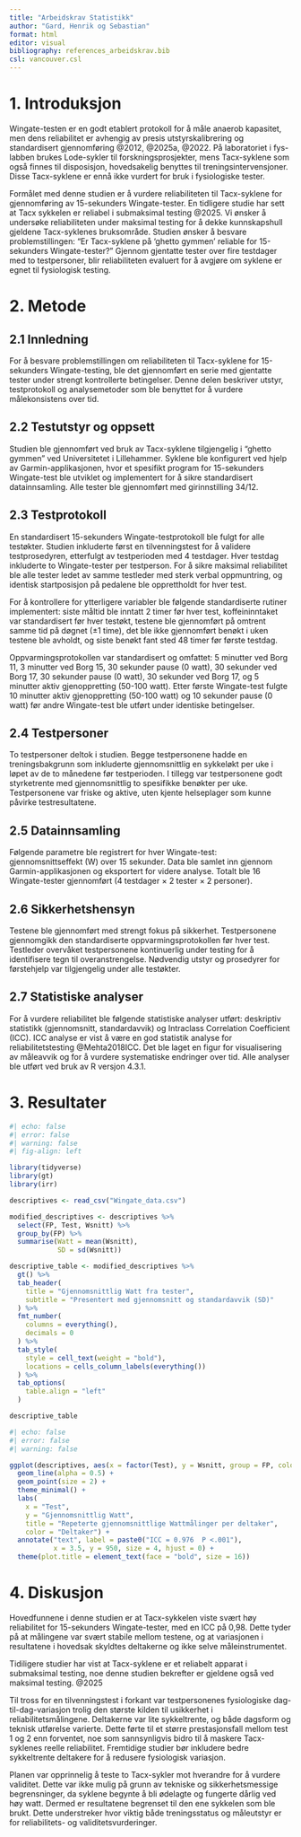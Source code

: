 ```yaml
---
title: "Arbeidskrav Statistikk"
author: "Gard, Henrik og Sebastian"
format: html
editor: visual
bibliography: references_arbeidskrav.bib
csl: vancouver.csl
---
```


# 1. Introduksjon

Wingate-testen er en godt etablert protokoll for å måle anaerob kapasitet, men dens reliabilitet er avhengig av presis utstyrskalibrering og standardisert gjennomføring @2012, @2025a, @2022. På laboratoriet i fys-labben brukes Lode-sykler til forskningsprosjekter, mens Tacx-syklene som også finnes til disposisjon, hovedsakelig benyttes til treningsintervensjoner. Disse Tacx-syklene er ennå ikke vurdert for bruk i fysiologiske tester.

Formålet med denne studien er å vurdere reliabiliteten til Tacx-syklene for gjennomføring av 15-sekunders Wingate-tester. En tidligere studie har sett at Tacx sykkelen er reliabel i submaksimal testing @2025. Vi ønsker å undersøke reliabiliteten under maksimal testing for å dekke kunnskapshull gjeldene Tacx-syklenes bruksområde. Studien ønsker å besvare problemstillingen: "Er Tacx-syklene på 'ghetto gymmen' reliable for 15-sekunders Wingate-tester?" Gjennom gjentatte tester over fire testdager med to testpersoner, blir reliabiliteten evaluert for å avgjøre om syklene er egnet til fysiologisk testing.

# 2. Metode

## 2.1 Innledning

For å besvare problemstillingen om reliabiliteten til Tacx-syklene for 15-sekunders Wingate-testing, ble det gjennomført en serie med gjentatte tester under strengt kontrollerte betingelser. Denne delen beskriver utstyr, testprotokoll og analysemetoder som ble benyttet for å vurdere målekonsistens over tid.

## 2.2 Testutstyr og oppsett

Studien ble gjennomført ved bruk av Tacx-syklene tilgjengelig i "ghetto gymmen" ved Universitetet i Lillehammer. Syklene ble konfigurert ved hjelp av Garmin-applikasjonen, hvor et spesifikt program for 15-sekunders Wingate-test ble utviklet og implementert for å sikre standardisert datainnsamling. Alle tester ble gjennomført med girinnstilling 34/12.

## 2.3 Testprotokoll

En standardisert 15-sekunders Wingate-testprotokoll ble fulgt for alle testøkter. Studien inkluderte først en tilvenningstest for å validere testprosedyren, etterfulgt av testperioden med 4 testdager. Hver testdag inkluderte to Wingate-tester per testperson. For å sikre maksimal reliabilitet ble alle tester ledet av samme testleder med sterk verbal oppmuntring, og identisk startposisjon på pedalene ble opprettholdt for hver test.

For å kontrollere for ytterligere variabler ble følgende standardiserte rutiner implementert: siste måltid ble inntatt 2 timer før hver test, koffeininntaket var standardisert før hver testøkt, testene ble gjennomført på omtrent samme tid på døgnet (±1 time), det ble ikke gjennomført benøkt i uken testene ble avholdt, og siste benøkt fant sted 48 timer før første testdag.

Oppvarmingsprotokollen var standardisert og omfattet: 5 minutter ved Borg 11, 3 minutter ved Borg 15, 30 sekunder pause (0 watt), 30 sekunder ved Borg 17, 30 sekunder pause (0 watt), 30 sekunder ved Borg 17, og 5 minutter aktiv gjenoppretting (50-100 watt). Etter første Wingate-test fulgte 10 minutter aktiv gjenoppretting (50-100 watt) og 10 sekunder pause (0 watt) før andre Wingate-test ble utført under identiske betingelser.

## 2.4 Testpersoner

To testpersoner deltok i studien. Begge testpersonene hadde en treningsbakgrunn som inkluderte gjennomsnittlig en sykkeløkt per uke i løpet av de to månedene før testperioden. I tillegg var testpersonene godt styrketrente med gjennomsnittlig to spesifikke benøkter per uke. Testpersonene var friske og aktive, uten kjente helseplager som kunne påvirke testresultatene.

## 2.5 Datainnsamling

Følgende parametre ble registrert for hver Wingate-test: gjennomsnittseffekt (W) over 15 sekunder. Data ble samlet inn gjennom Garmin-applikasjonen og eksportert for videre analyse. Totalt ble 16 Wingate-tester gjennomført (4 testdager × 2 tester × 2 personer).

## 2.6 Sikkerhetshensyn

Testene ble gjennomført med strengt fokus på sikkerhet. Testpersonene gjennomgikk den standardiserte oppvarmingsprotokollen før hver test. Testleder overvåket testpersonene kontinuerlig under testing for å identifisere tegn til overanstrengelse. Nødvendig utstyr og prosedyrer for førstehjelp var tilgjengelig under alle testøkter.

## 2.7 Statistiske analyser

For å vurdere reliabilitet ble følgende statistiske analyser utført: deskriptiv statistikk (gjennomsnitt, standardavvik) og Intraclass Correlation Coefficient (ICC). ICC analyse er vist å være en god statistik analyse for reliabilitetstesting @Mehta2018ICC. Det ble laget en figur for visualisering av måleavvik og for å vurdere systematiske endringer over tid. Alle analyser ble utført ved bruk av R versjon 4.3.1.

# 3. Resultater

```r
#| echo: false
#| error: false
#| warning: false
#| fig-align: left

library(tidyverse)
library(gt)
library(irr)

descriptives <- read_csv("Wingate_data.csv")

modified_descriptives <- descriptives %>% 
  select(FP, Test, Wsnitt) %>% 
  group_by(FP) %>% 
  summarise(Watt = mean(Wsnitt),
            SD = sd(Wsnitt))

descriptive_table <- modified_descriptives %>% 
  gt() %>% 
  tab_header(
    title = "Gjennomsnittlig Watt fra tester",
    subtitle = "Presentert med gjennomsnitt og standardavvik (SD)"
  ) %>% 
  fmt_number(
    columns = everything(),
    decimals = 0
  ) %>% 
  tab_style(
    style = cell_text(weight = "bold"),
    locations = cells_column_labels(everything())
  ) %>% 
  tab_options(
    table.align = "left"
  )

descriptive_table

```

```r
#| echo: false
#| error: false
#| warning: false

ggplot(descriptives, aes(x = factor(Test), y = Wsnitt, group = FP, color = factor(FP))) +
  geom_line(alpha = 0.5) +
  geom_point(size = 2) +
  theme_minimal() +
  labs(
    x = "Test",
    y = "Gjennomsnittlig Watt",
    title = "Repeterte gjennomsnittlige Wattmålinger per deltaker",
    color = "Deltaker") +
  annotate("text", label = paste0("ICC = 0.976  P <.001"),
           x = 3.5, y = 950, size = 4, hjust = 0) +
  theme(plot.title = element_text(face = "bold", size = 16))
```

# 4. Diskusjon

Hovedfunnene i denne studien er at Tacx-sykkelen viste svært høy reliabilitet for 15-sekunders Wingate-tester, med en ICC på 0,98. Dette tyder på at målingene var svært stabile mellom testene, og at variasjonen i resultatene i hovedsak skyldtes deltakerne og ikke selve måleinstrumentet.

Tidiligere studier har vist at Tacx-syklene er et reliabelt apparat i submaksimal testing, noe denne studien bekrefter er gjeldene også ved maksimal testing. @2025

Til tross for en tilvenningstest i forkant var testpersonenes fysiologiske dag-til-dag-variasjon trolig den største kilden til usikkerhet i reliabilitetsmålingene. Deltakerne var lite sykkeltrente, og både dagsform og teknisk utførelse varierte. Dette førte til et større prestasjonsfall mellom test 1 og 2 enn forventet, noe som sannsynligvis bidro til å maskere Tacx-syklenes reelle reliabilitet. Fremtidige studier bør inkludere bedre sykkeltrente deltakere for å redusere fysiologisk variasjon.

Planen var opprinnelig å teste to Tacx-sykler mot hverandre for å vurdere validitet. Dette var ikke mulig på grunn av tekniske og sikkerhetsmessige begrensninger, da syklene begynte å bli ødelagte og fungerte dårlig ved høy watt. Dermed er resultatene begrenset til den ene sykkelen som ble brukt. Dette understreker hvor viktig både treningsstatus og måleutstyr er for reliabilitets- og validitetsvurderinger.
